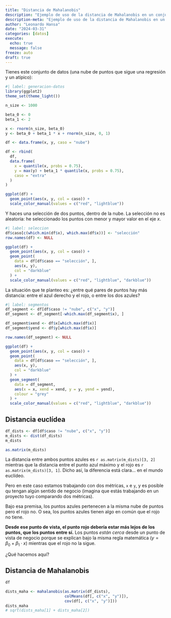 ```yaml
---
title: "Distancia de Mahalanobis"
description: "Ejemplo de uso de la distancia de Mahalanobis en un conjunto de datos"
description-meta: "Ejemplo de uso de la distancia de Mahalanobis en un conjunto de datos"
author: "Leonardo Hansa"
date: "2024-03-31"
categories: [datos]
execute: 
  echo: true
  message: false
freeze: auto
draft: true
---
```


Tienes este conjunto de datos (una nube de puntos que sigue una regresión y un atípico): 

```r
#| label: generacion-datos
library(ggplot2)
theme_set(theme_light())

n_size <- 1000

beta_0 <- 0
beta_1 <- 2

x <- rnorm(n_size, beta_0)
y <- beta_0 + beta_1 * x + rnorm(n_size, 0, 1)

df <- data.frame(x, y, caso = "nube")

df <- rbind(
  df, 
  data.frame(
    x = quantile(x, probs = 0.75), 
    y = max(y) + beta_1 * quantile(x, probs = 0.75), 
    caso = "extra"
  )
)

ggplot(df) + 
  geom_point(aes(x, y, col = caso)) + 
  scale_color_manual(values = c("red", "lightblue"))

```

Y haces una selección de dos puntos, dentro de la nube. La selección no es aleatoria: he seleccionado los puntos con menor y mayor valor en el eje $x$.

```r
#| label: seleccion
df$caso[c(which.min(df$x), which.max(df$x))] <- "selección"
row.names(df) <- NULL

ggplot(df) + 
  geom_point(aes(x, y, col = caso)) + 
  geom_point(
    data = df[df$caso == "selección", ], 
    aes(x, y), 
    col = "darkblue"
  ) + 
  scale_color_manual(values = c("red", "lightblue", "darkblue"))
```

La situación que te planteo es: ¿entre qué pares de puntos hay más distancia: entre el azul derecho y el rojo, o entre los dos azules?



```r
#| label: segmentos
df_segment <- df[df$caso != "nube", c("x", "y")]
df_segment <- df_segment[-which.max(df_segment$x), ]

df_segment$xend <- df$x[which.max(df$x)]
df_segment$yend <- df$y[which.max(df$x)]

row.names(df_segment) <- NULL

ggplot(df) + 
  geom_point(aes(x, y, col = caso)) + 
  geom_point(
    data = df[df$caso == "selección", ], 
    aes(x, y), 
    col = "darkblue"
  ) + 
  geom_segment(
    data = df_segment,
    aes(x = x, xend = xend, y = y, yend = yend), 
    colour = "grey"
  ) + 
  scale_color_manual(values = c("red", "lightblue", "darkblue"))
```
## Distancia euclídea

```r
df_dists <- df[df$caso != "nube", c("x", "y")]
m_dists <- dist(df_dists)
m_dists
```

```r
as.matrix(m_dists)
```

La distancia entre ambos puntos azules es `r as.matrix(m_dists)[3, 2]` mientras que la distancia entre el punto azul máximo y el rojo es `r as.matrix(m_dists)[3, 1]`. Dicho así, la diferencia está clara... en el mundo euclídeo. 

Pero en este caso estamos trabajando con dos métricas, `x` e `y`, y es posible qu tengan algún sentido de negocio (imagina que estás trabajando en un proyecto tuyo comparando dos métricas). 

Bajo esa premisa, los puntos azules pertenecen a la misma nube de puntos pero el rojo no. O sea, los puntos azules tienen algo en común que el rojo no tiene.

**Desde ese punto de vista, el punto rojo debería estar más lejos de los puntos, que los puntos entre sí.** Los puntos _están cerca_ desde un punto de vista de negocio porque se explican bajo la misma regla matemática ($y = \beta_0 + \beta_1\cdot x$) mientras que el rojo no la sigue.

¿Qué hacemos aquí?

## Distancia de Mahalanobis
```r
df
```


```r
dists_maha <- mahalanobis(as.matrix(df_dists), 
                          colMeans(df[, c("x", "y")]), 
                          cov(df[, c("x", "y")]))
dists_maha
# sqrt(dists_maha[1] + dists_maha[2])
```



